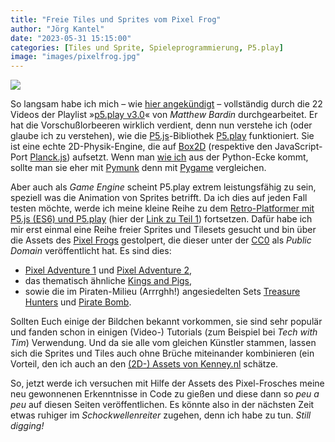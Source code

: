 ```yaml
---
title: "Freie Tiles und Sprites vom Pixel Frog"
author: "Jörg Kantel"
date: "2023-05-31 15:15:00"
categories: [Tiles und Sprite, Spieleprogrammierung, P5.play]
image: "images/pixelfrog.jpg"
---
```


[![](images/pixelfrog-b.jpg)](https://pixelfrog-assets.itch.io/pixel-adventure-1)

So langsam habe ich mich -- wie [hier angekündigt](https://kantel.github.io/posts/2023050502_gamedev_p5js/) -- vollständig durch die 22 Videos der Playlist »[p5.play v3.0](https://www.youtube.com/playlist?list=PLvqAGa7mJm0XgzljScjXUsbOLshmIQ7-S)« von *Matthew Bardin* durchgearbeitet. Er hat die Vorschußlorbeeren wirklich verdient, denn nun verstehe ich (oder glaube ich zu verstehen), wie die [P5.js](http://cognitiones.kantel-chaos-team.de/programmierung/creativecoding/processing/p5js.html)-Bibliothek [P5.play](http://cognitiones.kantel-chaos-team.de/multimedia/spieleprogrammierung/p5play.html) funktioniert. Sie ist eine echte 2D-Physik-Engine, die auf [Box2D](https://en.wikipedia.org/wiki/Box2D) (respektive den JavaScript-Port [Planck.js](https://piqnt.com/planck.js/)) aufsetzt. Wenn man [wie ich](https://kantel.github.io/posts/2023041402_creative_coding_und_physik/) aus der Python-Ecke kommt, sollte man sie eher mit [Pymunk](http://cognitiones.kantel-chaos-team.de/programmierung/python/pymunk.html) denn mit [Pygame](http://cognitiones.kantel-chaos-team.de/multimedia/spieleprogrammierung/pygame.html) vergleichen.

Aber auch als *Game Engine* scheint P5.play extrem leistungsfähig zu sein, speziell was die Animation von Sprites betrifft. Da ich dies auf jeden Fall testen möchte, werde ich meine kleine Reihe zu dem [Retro-Platformer mit P5.js (ES6) und P5.play](https://kantel.github.io/posts/2023052501_retrogame_p5js_p5play_stage2/) (hier der [Link zu Teil 1](https://kantel.github.io/posts/2023051901_retrostyle_mit_p5js/)) fortsetzen. Dafür habe ich mir erst einmal eine Reihe freier Sprites und Tilesets gesucht und bin über die Assets des [Pixel Frogs](https://pixelfrog-assets.itch.io/) gestolpert, die dieser unter der [CC0](https://creativecommons.org/publicdomain/zero/1.0/) als *Public Domain* veröffentlicht hat. Es sind dies:

- [Pixel Adventure 1](https://pixelfrog-assets.itch.io/pixel-adventure-1) und [Pixel Adventure 2](https://pixelfrog-assets.itch.io/pixel-adventure-2),
- das thematisch ähnliche [Kings and Pigs](https://pixelfrog-assets.itch.io/kings-and-pigs),
- sowie die im Piraten-Milieu (Arrrghh!) angesiedelten Sets [Treasure Hunters](https://pixelfrog-assets.itch.io/treasure-hunters) und [Pirate Bomb](https://pixelfrog-assets.itch.io/pirate-bomb).

Sollten Euch einige der Bildchen bekannt vorkommen, sie sind sehr populär und fanden schon in einigen (Video-) Tutorials (zum Beispiel bei *Tech with Tim*) Verwendung. Und da sie alle vom gleichen Künstler stammen, lassen sich die Sprites und Tiles auch ohne Brüche miteinander kombinieren (ein Vorteil, den ich auch an den [(2D-) Assets von Kenney.nl](https://www.kenney.nl/assets) schätze.

So, jetzt werde ich versuchen mit Hilfe der Assets des Pixel-Frosches meine neu gewonnenen Erkenntnisse in Code zu gießen und diese dann so *peu a peu* auf diesen Seiten veröffentlichen. Es könnte also in der nächsten Zeit etwas ruhiger im *Schockwellenreiter* zugehen, denn ich habe zu tun. *Still digging!*

